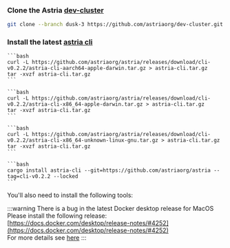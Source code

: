 ### Clone the Astria [dev-cluster](https://github.com/astriaorg/dev-cluster/tree/main)

```bash
git clone --branch dusk-3 https://github.com/astriaorg/dev-cluster.git
```

### Install the latest [astria cli](https://github.com/astriaorg/astria/releases/tag/cli-v0.2.2)


<Tabs>
  <TabItem value="ARM Mac" label="ARM Mac" default>

    ```bash
    curl -L https://github.com/astriaorg/astria/releases/download/cli-v0.2.2/astria-cli-aarch64-apple-darwin.tar.gz > astria-cli.tar.gz
    tar -xvzf astria-cli.tar.gz 
    ```

  </TabItem>
  <TabItem value="X86_64 Mac" label="X86_64 Mac">

    ```bash
    curl -L https://github.com/astriaorg/astria/releases/download/cli-v0.2.2/astria-cli-x86_64-apple-darwin.tar.gz > astria-cli.tar.gz
    tar -xvzf astria-cli.tar.gz 
    ```

  </TabItem>
  <TabItem value="x86_64 Linux" label="x86_64 Linux">

    ```bash
    curl -L https://github.com/astriaorg/astria/releases/download/cli-v0.2.2/astria-cli-x86_64-unknown-linux-gnu.tar.gz > astria-cli.tar.gz
    tar -xvzf astria-cli.tar.gz 
    ```

  </TabItem>
   <TabItem value="From Source" label="From Source">

    ```bash
    cargo install astria-cli --git=https://github.com/astriaorg/astria --tag=cli-v0.2.2 --locked
    ```

  </TabItem>
</Tabs>

You'll also need to install the following tools:

:::warning
There is a bug in the latest Docker desktop release for MacOS  
Please install the following release: [https://docs.docker.com/desktop/release-notes/#4252](https://docs.docker.com/desktop/release-notes/#4252)  
For more details see [here](https://github.com/docker/for-mac/issues/7100)
:::
